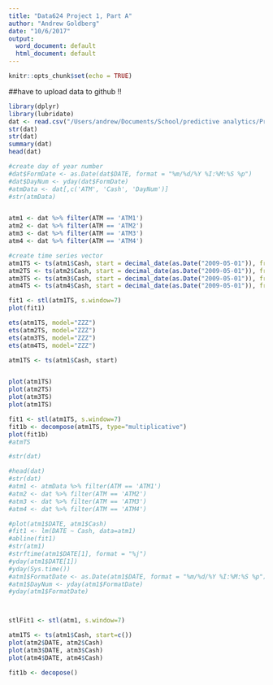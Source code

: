 ```yaml
---
title: "Data624 Project 1, Part A"
author: "Andrew Goldberg"
date: "10/6/2017"
output:
  word_document: default
  html_document: default
---
```


```r
knitr::opts_chunk$set(echo = TRUE)
```
##have to upload data to github !!
```r
library(dplyr)
library(lubridate)
dat <- read.csv("/Users/andrew/Documents/School/predictive analytics/Project 1/attachments (3)/ATM624Data - Copy.csv")
str(dat)
str(dat)
summary(dat)
head(dat)

#create day of year number
#dat$FormDate <- as.Date(dat$DATE, format = "%m/%d/%Y %I:%M:%S %p")
#dat$DayNum <- yday(dat$FormDate)
#atmData <- dat[,c('ATM', 'Cash', 'DayNum')]
#str(atmData)


atm1 <- dat %>% filter(ATM == 'ATM1')
atm2 <- dat %>% filter(ATM == 'ATM2')
atm3 <- dat %>% filter(ATM == 'ATM3')
atm4 <- dat %>% filter(ATM == 'ATM4')

#create time series vector
atm1TS <- ts(atm1$Cash, start = decimal_date(as.Date("2009-05-01")), frequency = 7)
atm2TS <- ts(atm2$Cash, start = decimal_date(as.Date("2009-05-01")), frequency = 7)
atm3TS <- ts(atm3$Cash, start = decimal_date(as.Date("2009-05-01")), frequency = 7)
atm4TS <- ts(atm4$Cash, start = decimal_date(as.Date("2009-05-01")), frequency = 7)

fit1 <- stl(atm1TS, s.window=7)
plot(fit1)

ets(atm1TS, model="ZZZ")
ets(atm2TS, model="ZZZ")
ets(atm3TS, model="ZZZ")
ets(atm4TS, model="ZZZ")
```

```r
atm1TS <- ts(atm1$Cash, start)


plot(atm1TS)
plot(atm2TS)
plot(atm3TS)
plot(atm1TS)

fit1 <- stl(atm1TS, s.window=7)
fit1b <- decompose(atm1TS, type="multiplicative")
plot(fit1b)
#atmTS

#str(dat)

#head(dat)
#str(dat)
#atm1 <- atmData %>% filter(ATM == 'ATM1')
#atm2 <- dat %>% filter(ATM == 'ATM2')
#atm3 <- dat %>% filter(ATM == 'ATM3')
#atm4 <- dat %>% filter(ATM == 'ATM4')

#plot(atm1$DATE, atm1$Cash)
#fit1 <- lm(DATE ~ Cash, data=atm1)
#abline(fit1)
#str(atm1)
#strftime(atm1$DATE[1], format = "%j")
#yday(atm1$DATE[1])
#yday(Sys.time())
#atm1$FormatDate <- as.Date(atm1$DATE, format = "%m/%d/%Y %I:%M:%S %p")
#atm1$DayNum <- yday(atm1$FormatDate)
#yday(atm1$FormatDate)



stlFit1 <- stl(atm1, s.window=7)

atm1TS <- ts(atm1$Cash, start=c())
plot(atm2$DATE, atm2$Cash)
plot(atm3$DATE, atm3$Cash)
plot(atm4$DATE, atm4$Cash)

fit1b <- decopose()
```